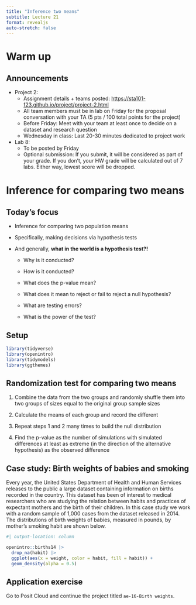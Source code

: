 ```yaml
---
title: "Inference two means"
subtitle: Lecture 21
format: revealjs
auto-stretch: false
---
```


# Warm up

## Announcements {.smaller}

-   Project 2:
    -   Assignment details + teams posted: <https://sta101-f23.github.io/project/project-2.html>
    -   All team members must be in lab on Friday for the proposal conversation with your TA (5 pts / 100 total points for the project)
    -   Before Friday: Meet with your team at least once to decide on a dataset and research question
    -   Wednesday in class: Last 20-30 minutes dedicated to project work
-   Lab 8:
    -   To be posted by Friday
    -   Optional submission: If you submit, it will be considered as part of your grade. If you don't, your HW grade will be calculated out of 7 labs. Either way, lowest score will be dropped.

# Inference for comparing two means

## Today's focus

-   Inference for comparing two population means

-   Specifically, making decisions via hypothesis tests

-   And generally, **what in the world is a hypothesis test?!**

    -   Why is it conducted?

    -   How is it conducted?

    -   What does the p-value mean?

    -   What does it mean to reject or fail to reject a null hypothesis?

    -   What are testing errors?

    -   What is the power of the test?

## Setup

```r
library(tidyverse)
library(openintro)
library(tidymodels)
library(ggthemes)
```

## Randomization test for comparing two means {.smaller}

::: incremental
1.  Combine the data from the two groups and randomly shuffle them into two groups of sizes equal to the original group sample sizes

2.  Calculate the means of each group and record the different

3.  Repeat steps 1 and 2 many times to build the null distribution

4.  Find the p-value as the number of simulations with simulated differences at least as extreme (in the direction of the alternative hypothesis) as the observed difference
:::

## Case study: Birth weights of babies and smoking {.smaller}

::: task
Every year, the United States Department of Health and Human Services releases to the public a large dataset containing information on births recorded in the country. This dataset has been of interest to medical researchers who are studying the relation between habits and practices of expectant mothers and the birth of their children. In this case study we work with a random sample of 1,000 cases from the dataset released in 2014. The distributions of birth weights of babies, measured in pounds, by mother's smoking habit are shown below.
:::

```r
#| output-location: column

openintro::births14 |>
  drop_na(habit) |>
  ggplot(aes(x = weight, color = habit, fill = habit)) +
  geom_density(alpha = 0.5)
```

## Application exercise

Go to Posit Cloud and continue the project titled `ae-16-Birth weights`.
